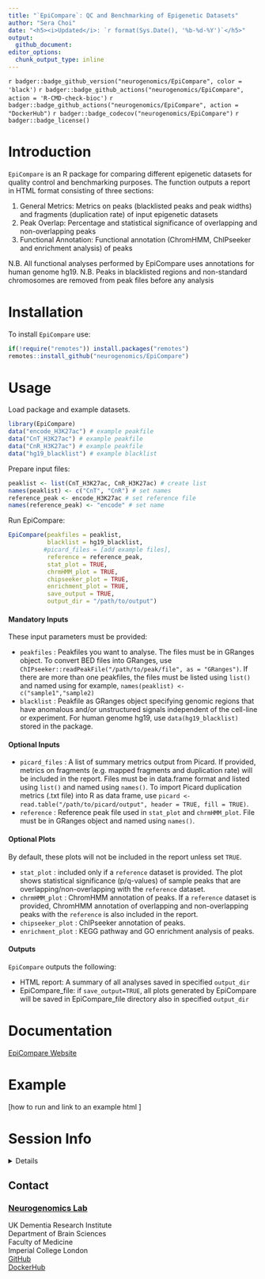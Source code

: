 ```yaml
---
title: "`EpiCompare`: QC and Benchmarking of Epigenetic Datasets"
author: "Sera Choi"
date: "<h5><i>Updated</i>: `r format(Sys.Date(), '%b-%d-%Y')`</h5>"
output: 
  github_document:
editor_options:
  chunk_output_type: inline
---
```

<!-- badges: start -->
`r badger::badge_github_version("neurogenomics/EpiCompare", color = 'black')` 
`r badger::badge_github_actions("neurogenomics/EpiCompare", action = 'R-CMD-check-bioc')`
`r badger::badge_github_actions("neurogenomics/EpiCompare", action = "DockerHub")`
`r badger::badge_codecov("neurogenomics/EpiCompare")` 
`r badger::badge_license()`
<!-- badges: end -->

# Introduction 

`EpiCompare` is an R package for comparing different epigenetic datasets for quality control and benchmarking purposes. The function outputs a report in HTML format consisting of three sections:

1. General Metrics: Metrics on peaks (blacklisted peaks and peak widths) and fragments (duplication rate) of input epigenetic datasets 
2. Peak Overlap: Percentage and statistical significance of overlapping and non-overlapping peaks 
3. Functional Annotation: Functional annotation (ChromHMM, ChIPseeker and enrichment analysis) of peaks 

N.B. All functional analyses performed by EpiCompare uses annotations for human genome hg19. 
N.B. Peaks in blacklisted regions and non-standard chromosomes are removed from peak files before any analysis

# Installation 

To install `EpiCompare` use:

```R
if(!require("remotes")) install.packages("remotes")
remotes::install_github("neurogenomics/EpiCompare")
```

# Usage 

Load package and example datasets.

```R
library(EpiCompare)
data("encode_H3K27ac") # example peakfile
data("CnT_H3K27ac") # example peakfile
data("CnR_H3K27ac") # example peakfile
data("hg19_blacklist") # example blacklist 
```

Prepare input files:
```R
peaklist <- list(CnT_H3K27ac, CnR_H3K27ac) # create list
names(peaklist) <- c("CnT", "CnR") # set names 
reference_peak <- encode_H3K27ac # set reference file
names(reference_peak) <- "encode" # set name
```

Run EpiCompare: 

```R
EpiCompare(peakfiles = peaklist,
           blacklist = hg19_blacklist,
          #picard_files = [add example files],
           reference = reference_peak,
           stat_plot = TRUE,
           chrmHMM_plot = TRUE,
           chipseeker_plot = TRUE,
           enrichment_plot = TRUE,
           save_output = TRUE,
           output_dir = "/path/to/output")
```

#### Mandatory Inputs 

These input parameters must be provided: 

* `peakfiles` : Peakfiles you want to analyse. The files must be in GRanges object. To convert BED files into 
GRanges, use `ChIPseeker::readPeakFile("/path/to/peak/file", as = "GRanges")`. If there are more than one peakfiles, the files must be listed using `list()` and named using for example, `names(peaklist) <- c("sample1","sample2)`
* `blacklist` : Peakfile as GRanges object specifying genomic regions that have anomalous and/or unstructured signals independent of the cell-line or experiment. For human genome hg19, use `data(hg19_blacklist)` stored in the package.

#### Optional Inputs

* `picard_files` : A list of summary metrics output from Picard. If provided, metrics on fragments (e.g. mapped fragments and duplication rate) will be included in the report. Files must be in data.frame format and listed using `list()` and named using `names()`. To import Picard duplication metrics (.txt file) into R as data frame, use `picard <- read.table("/path/to/picard/output", header = TRUE, fill = TRUE)`.
* `reference` : Reference peak file used in `stat_plot` and `chrmHMM_plot`. File must be in GRanges object and named using `names()`.

#### Optional Plots 

By default, these plots will not be included in the report unless set `TRUE`. 

* `stat_plot` : included only if a `reference` dataset is provided. The plot shows statistical significance (p/q-values) of sample peaks that are overlapping/non-overlapping with the `reference` dataset. 
* `chrmHMM_plot` : ChromHMM annotation of peaks. If a `reference` dataset is provided, ChromHMM annotation of overlapping and non-overlapping peaks with the `reference` is also included in the report. 
* `chipseeker_plot` : ChIPseeker annotation of peaks.
* `enrichment_plot` : KEGG pathway and GO enrichment analysis of peaks. 

#### Outputs 

`EpiCompare` outputs the following:

* HTML report: A summary of all analyses saved in specified `output_dir`
* EpiCompare_file: if `save_output=TRUE`, all plots generated by EpiCompare will be saved in EpiCompare_file directory also in specified `output_dir`

# Documentation

[EpiCompare Website](https://neurogenomics.github.io/EpiCompare)

# Example 

[how to run and link to an example html ]

# Session Info

<details>

```r
utils::sessionInfo()
```

</details>

## Contact
 
### [Neurogenomics Lab](https://www.neurogenomics.co.uk/)

UK Dementia Research Institute  
Department of Brain Sciences  
Faculty of Medicine  
Imperial College London   
[GitHub](https://github.com/neurogenomics)  
[DockerHub](https://hub.docker.com/orgs/neurogenomicslab)  

<br>













